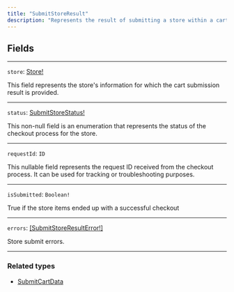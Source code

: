 ```yaml
---
title: "SubmitStoreResult"
description: "Represents the result of submitting a store within a cart."
---
```


## Fields

---

`store`: [Store!](https://rye-docs.readme.io/api-reference/store)

This field represents the store's information for which the cart submission result is provided.

---

`status`: [SubmitStoreStatus!](https://rye-docs.readme.io/api-reference/submitstorestatus)

This non-null field is an enumeration that represents the status of the checkout process for the store.

---

`requestId`: `ID`

This nullable field represents the request ID received from the checkout process. It can be used for tracking or troubleshooting purposes.

---

`isSubmitted`: `Boolean!`

True if the store items ended up with a successful checkout

---

`errors`: [\[SubmitStoreResultError!\]](/api-reference/submitstoreresulterror)

Store submit errors.

---

### Related types

* [SubmitCartData](/api-reference/submitcartdata)